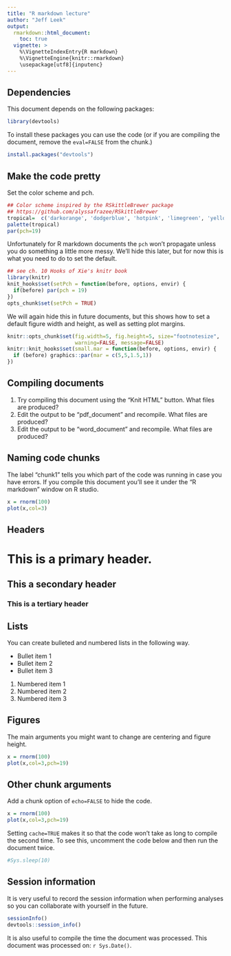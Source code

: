 ```yaml
---
title: "R markdown lecture"
author: "Jeff Leek"
output:
  rmarkdown::html_document:
    toc: true
  vignette: >  
    %\VignetteIndexEntry{R markdown}
    %\VignetteEngine{knitr::rmarkdown}
    \usepackage[utf8]{inputenc}
---
```



## Dependencies

This document depends on the following packages:

```r
library(devtools)
```

To install these packages you can use the code (or if you are compiling the document, remove the `eval=FALSE` from the chunk.)

```r
install.packages("devtools")
```

## Make the code pretty

Set the color scheme and pch.
```r
## Color scheme inspired by the RSkittleBrewer package
## https://github.com/alyssafrazee/RSkittleBrewer
tropical=  c('darkorange', 'dodgerblue', 'hotpink', 'limegreen', 'yellow')
palette(tropical)
par(pch=19)
```

Unfortunately for R markdown documents the `pch` won't propagate unless you do something a little more messy. We'll hide this later, but for now this is what you need to do to set the default. 

```r
## see ch. 10 Hooks of Xie's knitr book
library(knitr)
knit_hooks$set(setPch = function(before, options, envir) {
  if(before) par(pch = 19)
})
opts_chunk$set(setPch = TRUE)
```

We will again hide this in future documents, but this shows how to set a default figure width and height, as well as setting plot margins. 


```r
knitr::opts_chunk$set(fig.width=5, fig.height=5, size="footnotesize",
                      warning=FALSE, message=FALSE)
knitr::knit_hooks$set(small.mar = function(before, options, envir) {
  if (before) graphics::par(mar = c(5,5,1.5,1))
})
```



## Compiling documents

1. Try compiling this document using the "Knit HTML" button. What files are produced?
2. Edit the output to be "pdf_document" and recompile. What files are produced?
3. Edit the output to be "word_document" and recompile. What files are produced?


## Naming code chunks

The label "chunk1" tells you which part of the code was running in case you have errors. If you compile this document you'll see it under the "R markdown" window on R studio. 


```r
x = rnorm(100)
plot(x,col=3)
```

## Headers

# This is a primary header.
## This a secondary header
### This is a tertiary header


## Lists

You can create bulleted and numbered lists in the following way. 

* Bullet item 1
* Bullet item 2
* Bullet item 3

1. Numbered item 1
2. Numbered item 2
3. Numbered item 3

## Figures

The main arguments you might want to change are centering and figure height. 

```r
x = rnorm(100)
plot(x,col=3,pch=19)
```


## Other chunk arguments

Add a chunk option of `echo=FALSE` to hide the code. 

```r
x = rnorm(100)
plot(x,col=3,pch=19)
```

Setting `cache=TRUE` makes it so that the code won't take as long to compile the second time. To see this, uncomment the code below and then run the document twice. 

```r
#Sys.sleep(10)
```

## Session information


It is very useful to record the session information when performing analyses so you can collaborate with yourself in the future. 

```r
sessionInfo()
devtools::session_info()
```


It is also useful to compile the time the document was processed. This document was processed on: `r Sys.Date()`.



